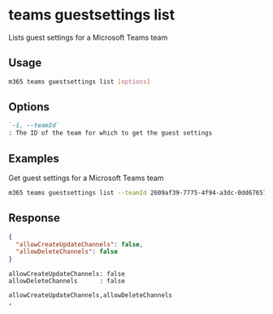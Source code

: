 
# teams guestsettings list

Lists guest settings for a Microsoft Teams team

## Usage

```sh
m365 teams guestsettings list [options]
```

## Options

```md defintion-list
`-i, --teamId`
: The ID of the team for which to get the guest settings
```

<Global />

## Examples

Get guest settings for a Microsoft Teams team

```sh
m365 teams guestsettings list --teamId 2609af39-7775-4f94-a3dc-0dd67657e900
```

## Response

<Tabs>
  <TabItem value="JSON">

  ```json
  {
    "allowCreateUpdateChannels": false,
    "allowDeleteChannels": false
  }
  ```

  </TabItem>
  <TabItem value="Text">

  ```text
  allowCreateUpdateChannels: false
  allowDeleteChannels      : false
  ```

  </TabItem>
  <TabItem value="CSV">

  ```csv
  allowCreateUpdateChannels,allowDeleteChannels
  ,
  ```

  </TabItem>
</Tabs>

